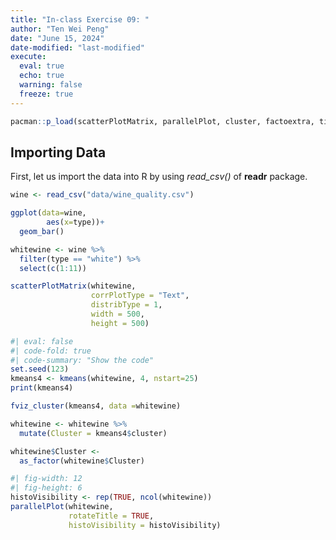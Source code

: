 ```yaml
---
title: "In-class Exercise 09: "
author: "Ten Wei Peng"
date: "June 15, 2024"
date-modified: "last-modified"
execute: 
  eval: true
  echo: true
  warning: false
  freeze: true
---
```



```r
pacman::p_load(scatterPlotMatrix, parallelPlot, cluster, factoextra, tidyverse)
```


## Importing Data

First, let us import the data into R by using *read_csv()* of **readr** package.

```r
wine <- read_csv("data/wine_quality.csv")
```

```r
ggplot(data=wine,
        aes(x=type))+
  geom_bar()
```

```r
whitewine <- wine %>%
  filter(type == "white") %>%
  select(c(1:11))
```



```r
scatterPlotMatrix(whitewine,
                  corrPlotType = "Text",
                  distribType = 1,
                  width = 500,
                  height = 500)
```








```r
#| eval: false
#| code-fold: true
#| code-summary: "Show the code" 
set.seed(123)
kmeans4 <- kmeans(whitewine, 4, nstart=25)
print(kmeans4)

```

```r
fviz_cluster(kmeans4, data =whitewine)

```



```r
whitewine <- whitewine %>%
  mutate(Cluster = kmeans4$cluster)
```



```r
whitewine$Cluster <-
  as_factor(whitewine$Cluster)
```

```r
#| fig-width: 12
#| fig-height: 6
histoVisibility <- rep(TRUE, ncol(whitewine))
parallelPlot(whitewine,
             rotateTitle = TRUE,
             histoVisibility = histoVisibility)
```



